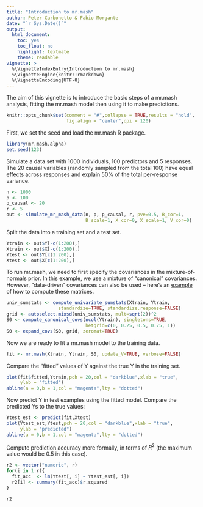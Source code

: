 ```yaml
---
title: "Introduction to mr.mash"
author: Peter Carbonetto & Fabio Morgante
date: "`r Sys.Date()`"
output:
  html_document:
    toc: yes
    toc_float: no
    highlight: textmate
    theme: readable
vignette: >
  %\VignetteIndexEntry{Introduction to mr.mash}
  %\VignetteEngine{knitr::rmarkdown}
  %\VignetteEncoding{UTF-8}
---
```


The aim of this vignette is to introduce the basic steps of a mr.mash
analysis, fitting the mr.mash model then using it to make predictions.

```r
knitr::opts_chunk$set(comment = "#",collapse = TRUE,results = "hold",
                      fig.align = "center",dpi = 120)
```

First, we set the seed and load the mr.mash R package.

```r
library(mr.mash.alpha)
set.seed(123)
```

Simulate a data set with 1000 individuals, 100 predictors and 5 responses.
The 20 causal variables (randomly sampled from the total 100) have equal effects
across responses and explain 50\% of the total per-response variance.

```r
n <- 1000
p <- 100
p_causal <- 20
r <- 5
out <- simulate_mr_mash_data(n, p, p_causal, r, pve=0.5, B_cor=1,
                             B_scale=1, X_cor=0, X_scale=1, V_cor=0)
```

Split the data into a training set and a test set.

```r
Ytrain <- out$Y[-c(1:200),]
Xtrain <- out$X[-c(1:200),]
Ytest <- out$Y[c(1:200),]
Xtest <- out$X[c(1:200),]
```

To run mr.mash, we need to first specify the covariances in the
mixture-of-normals prior. In this example, we use a mixture of
"canonical" covariances. However, "data-driven" covariances can
also be used -- here's an [example](https://stephenslab.github.io/mashr/articles/intro_mash_dd.html)
of how to compute these matrices. 

```r
univ_sumstats <- compute_univariate_sumstats(Xtrain, Ytrain,
                   standardize=TRUE, standardize.response=FALSE)
grid <- autoselect.mixsd(univ_sumstats, mult=sqrt(2))^2
S0 <- compute_canonical_covs(ncol(Ytrain), singletons=TRUE,
                             hetgrid=c(0, 0.25, 0.5, 0.75, 1))
S0 <- expand_covs(S0, grid, zeromat=TRUE)
```

Now we are ready to fit a mr.mash model to the training data.

```r
fit <- mr.mash(Xtrain, Ytrain, S0, update_V=TRUE, verbose=FALSE)
```

Compare the "fitted" values of Y against the true Y in the training set.

```r
plot(fit$fitted,Ytrain,pch = 20,col = "darkblue",xlab = "true",
     ylab = "fitted")
abline(a = 0,b = 1,col = "magenta",lty = "dotted")
```

Now predict Y in test examples using the fitted model. Compare the
predicted Ys to the true values:

```r
Ytest_est <- predict(fit,Xtest)
plot(Ytest_est,Ytest,pch = 20,col = "darkblue",xlab = "true",
     ylab = "predicted")
abline(a = 0,b = 1,col = "magenta",lty = "dotted")
```

Compute prediction accuracy more formally, in terms of $R^2$ (the
maximum value would be 0.5 in this case).

```r
r2 <- vector("numeric", r)
for(i in 1:r){
  fit_acc  <- lm(Ytest[, i] ~ Ytest_est[, i])
  r2[i] <- summary(fit_acc)$r.squared
}

r2
```


